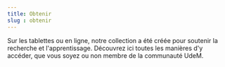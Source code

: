 ```yaml
---
title: Obtenir
slug : obtenir
---
```



<SuperHero2
  title="Obtenir un document"
  imageName='obtenir'
/>

<Section>
<Typography>Sur les tablettes ou en ligne, notre collection a été créée pour soutenir la recherche et l'apprentissage. Découvrez ici toutes les manières d'y accéder, que vous soyez ou non membre de la communauté UdeM.</Typography>

  <RichList>
    <RichListItemWithLink
      title="Prêt, renouvellement, retour"
      description="Combien de livres, pour combien de temps, et avec quelle carte? Consultez nos modalités de prêt pour le savoir."
      href="/obtenir/pret-renouvellement-retour/"
    />
    <RichListItemWithLink 
      title="Demande de numérisation"
      description="Même si le livre qui vous intéresse est en format imprimé, nous pouvons en numériser gratuitement une partie pour vous. Consultez les conditions de numérisation d'article ou de chapitre de livre pour en savoir plus."
      href="/obtenir/numerisation/"
    />
    <RichListItemWithLink 
      title="Prêt entre bibliothèques"
      description="Si le document dont vous avez besoin se trouve dans les collections d'une autre bibliothèque, nous pouvons le faire venir pour vous ou en obtenir une copie numérique grâce à nos ententes de prêt en bibliothèque. Découvrez les procédures pour faire une demande de prêt entre bibliothèques."
      href="/obtenir/peb/"
    />
<RichListItemWithLink 
      title="Reproduction des thèses et mémoires"
      description="La plupart des thèses et mémoires de l'UdeM sont disponibles en ligne - mais pour les documents déposés avant 2008, vous pourriez avoir à faire une demande de reproduction. Voyez les conditions et frais du service de reproduction de thèse et mémoire."
      href="/obtenir/reproduction-theses-memoires/"
    />
    <RichListItemWithLink 
      title="Frais et avis de retard"
      description="Les bibliothèques envoient des avis lorsque vous devez rendre un document emprunté, et des frais s'appliquent lorsque les dates de retour ne sont pas respectées. Consultez la procédure d'avis et les frais de retard pour en savoir plus."
      href="/obtenir/frais-avis/"
    />
  </RichList>
  </Section>
